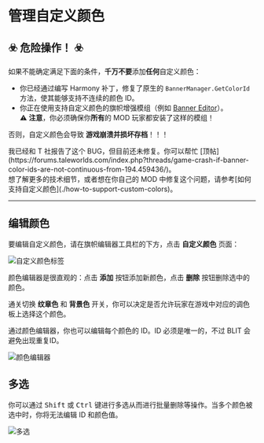 
# 管理自定义颜色

## ☣️ 危险操作！ ☣️

如果不能确定满足下面的条件，**千万不要**添加**任何**自定义颜色：

*   你已经通过编写 Harmony 补丁，修复了原生的 `BannerManager.GetColorId` 方法，使其能够支持不连续的颜色 ID。
*   你正在使用支持自定义颜色的旗帜增强模组（例如 [Banner Editor](https://www.nexusmods.com/mountandblade2bannerlord/mods/4944)）。<br />
    ⚠️ **注意**，你必须确保你**所有**的 MOD 玩家都安装了这样的模组！

否则，自定义颜色会导致 **游戏崩溃并损坏存档**！！！

<Callout>
  我已经和 T 社报告了这个 BUG，但目前还未修复。你可以帮忙
  [顶帖](https://forums.taleworlds.com/index.php?threads/game-crash-if-banner-color-ids-are-not-continuous-from-194.459436/)。
  <br /> 想了解更多的技术细节，或者想在你自己的 MOD
  中修复这个问题，请参考[如何支持自定义颜色](./how-to-support-custom-colors)。
</Callout>

***

## 编辑颜色

要编辑自定义颜色，请在旗帜编辑器工具栏的下方，点击 **自定义颜色** 页面：

![自定义颜色标签](./images/banner-5-goto-colors.png)

颜色编辑器是很直观的：点击 **添加** 按钮添加新颜色，点击 **删除** 按钮删除选中的颜色。

通关切换 **纹章色** 和 **背景色** 开关，你可以决定是否允许玩家在游戏中对应的调色板上选择这个颜色。

通过颜色编辑器，你也可以编辑每个颜色的 ID。ID 必须是唯一的，不过 BLIT
会避免出现重复ID。

![颜色编辑器](./images/banner-6-color-editor.png)

## 多选

你可以通过 <kbd>Shift</kbd> 或 <kbd>Ctrl</kbd> 键进行多选从而进行批量删除等操作。当多个颜色被选中时，你将无法编辑 ID 和颜色值。

![多选](./images/banner-9-multi-colors.png)
